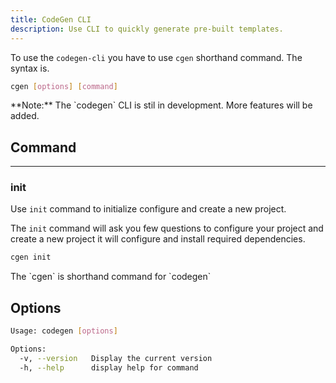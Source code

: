 ```yaml
---
title: CodeGen CLI
description: Use CLI to quickly generate pre-built templates.
---
```


To use the `codegen-cli` you have to use `cgen` shorthand command. The syntax is.

```sh
cgen [options] [command]

```
<Callout>
**Note:** The `codegen` CLI is stil in development. More features will be added.
</Callout>

## Command
---
### init

Use `init` command to initialize configure and create a new project.

The `init` command will ask you few questions to configure your project and create a new project it will configure and install required dependencies.

```sh
cgen init
```
<Callout>
 The `cgen` is shorthand command for `codegen`
</Callout>


## Options

```sh
Usage: codegen [options]

Options:
  -v, --version   Display the current version
  -h, --help      display help for command
```


